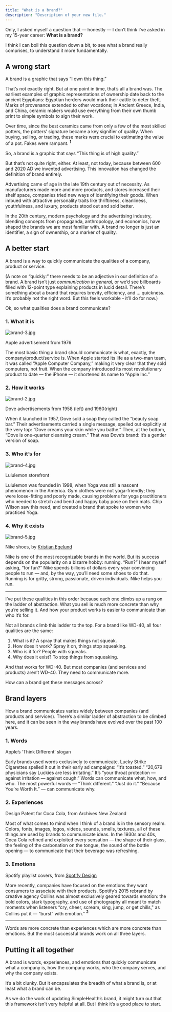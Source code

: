 ```yaml
---
title: "What is a brand?"
description: "Description of your new file."
---
```


Only, I asked myself a question that — honestly — I don’t think I’ve asked in my 15-year career: **What is a brand?**

I think I can boil this question down a bit, to see what a brand really comprises, to understand it more fundamentally.

## A wrong start

A brand is a graphic that says “I own this thing.”

That’s not exactly right. But at one point in time, that’s all a brand was. The earliest examples of graphic representations of ownership date back to the ancient Egyptians: Egyptian herders would mark their cattle to deter theft. Marks of provenance extended to other vocations; in Ancient Greece, India, and China, ceramic makers would use everything from their own thumb print to simple symbols to sign their work.

Over time, since the best ceramics came from only a few of the most skilled potters, the potters’ signature became a key signifier of quality. When buying, selling, or trading, these marks were crucial to estimating the value of a pot. Fakes were rampant. **<sup>1</sup>**

So, a brand is a graphic that says “This thing is of high quality.”

But that’s not quite right, either. At least, not today, because between 600 and 2020 AD we invented advertising. This innovation has changed the definition of brand entirely.

Advertising came of age in the late 19th century out of necessity. As manufacturers made more and more products, and stores increased their shelf space, companies tried new ways of identifying their goods. When imbued with attractive personality traits like thriftiness, cleanliness, youthfulness, and luxury, products stood out and sold better.

In the 20th century, modern psychology and the advertising industry, blending concepts from propaganda, anthropology, and economics, have shaped the brands we are most familiar with. A brand no longer is just an identifier, a sign of ownership, or a marker of quality.

## A better start

A brand is a way to quickly communicate the qualities of a company, product or service.

(A note on “quickly:” there needs to be an adjective in our definition of a brand. A brand isn’t just _communication in general,_ or we’d see billboards filled with 12-point type explaining products in lucid detail. There’s something about a brand that requires brevity, efficiency, and … quickness. It’s probably not the right word. But this feels workable - it’ll do for now.)

Ok, so what qualities does a brand communicate?

### 1. What it is

![brand-3.jpg](/images/brand-3.jpg)

Apple advertisement from 1976

The most basic thing a brand should communicate is what, exactly, the company/product/service is. When Apple started its life as a two-man team, it was called “Apple Computer Company,” making it very clear that they sold computers, not fruit. When the company introduced its most revolutionary product to date — the iPhone — it shortened its name to “Apple Inc.”

### 2. How it works

![brand-2.jpg](/images/brand-2.jpg)

Dove advertisements from 1958 (left) and 1960(right)

When it launched in 1957, Dove sold a soap they called the “beauty soap bar.” Their advertisements carried a single message, spelled out explicitly at the very top: “Dove creams your skin while you bathe.” Then, at the bottom, “Dove is one-quarter cleansing cream.” That was Dove’s brand: it’s a gentler version of soap.

### 3. Who it’s for

![brand-4.jpg](/images/brand-4.jpg)

Lululemon storefront

Lululemon was founded in 1998, when Yoga was still a nascent phenomenon in the America. Gym clothes were not yoga-friendly; they were loose-fitting and poorly made, causing problems for yoga practitioners who needed to stretch and bend and happy baby pose on their mats. Chip Wilson saw this need, and created a brand that spoke to women who practiced Yoga.

### 4. Why it exists

![brand-5.jpg](/images/brand-5.jpg)

Nike shoes, by [<u>Kristian Egelund</u>](https://unsplash.com/@kristianegelund?utm_source=unsplash&utm_medium=referral&utm_content=creditCopyText)

Nike is one of the most recognizable brands in the world. But its success depends on the popularity on a bizarre hobby: running. “Run?” I hear myself asking, “for fun?” Nike spends billions of dollars every year convincing people to run — and, by the way, you’ll need some shoes to do that. Running is for gritty, strong, passionate, driven individuals. Nike helps you run.

---

I’ve put these qualities in this order because each one climbs up a rung on the ladder of abstraction. What you sell is much more concrete than why you’re selling it. And how your product works is easier to communicate than who it’s for.

Not all brands climb this ladder to the top. For a brand like WD-40, all four qualities are the same:

1. What is it? A spray that makes things not squeak.
2. How does it work? Spray it on, things stop squeaking.
3. Who is it for? People with squeaks.
4. Why does it exist? To stop things from squeaking.

And that works for WD-40. But most companies (and services and products) aren’t WD-40. They need to communicate more.

How can a brand get these messages across?

## Brand layers

How a brand communicates varies widely between companies (and products and services). There’s a similar ladder of abstraction to be climbed here, and it can be seen in the way brands have evolved over the past 100 years.

### 1. Words

Apple’s ‘Think Different’ slogan

Early brands used words exclusively to communicate. Lucky Strike Cigarettes spelled it out in their early ad campaigns: “It’s toasted.” “20,679 physicians say Luckies are less irritating.” It’s “your throat protection — against irritation — against cough.” Words can communicate what, how, and who. The most powerful words — “Think different.” “Just do it.” “Because You’re Worth It.” — can communicate why.

### 2. Experiences

Design Patent for Coca Cola, from Archives New Zealand

Most of what comes to mind when I think of a brand is in the sensory realm. Colors, fonts, images, logos, videos, sounds, smells, textures, all of these things are used by brands to communicate ideas. In the 1930s and 40s, Coca Cola refined and exploited every sensation — the shape of their glass, the feeling of the carbonation on the tongue, the sound of the bottle opening — to communicate that their beverage was refreshing.

### 3. Emotions

Spotify playlist covers, from [<u>Spotify Design</u>](https://spotify.design/articles/2020-02-20/designing-for-belonging-why-image-localization-matters/)

More recently, companies have focused on the emotions they want consumers to associate with their products. Spotify’s 2015 rebrand by creative agency Collins was almost exclusively geared towards emotion: the bold colors, stark typography, and use of photography all meant to match moments when listeners “cry, cheer, scream, sing, jump, or get chills," as Collins put it — “burst” with emotion.” **<sup>2</sup>**

---

Words are more concrete than experiences which are more concrete than emotions. But the most successful brands work on all three layers.

## Putting it all together

A brand is words, experiences, and emotions that quickly communicate what a company is, how the company works, who the company serves, and why the company exists.

It’s a bit clunky. But it encapsulates the breadth of what a brand is, or at least what a brand can be.

As we do the work of updating SimpleHealth’s brand, it might turn out that this framework isn’t very helpful at all. But I think it’s a good place to start.